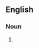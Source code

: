 {{also|dévastations}}

==English==

===Noun===
{{head|en|noun form}}

# {{plural of|devastation|lang=en}}